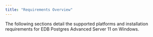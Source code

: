 ---
title: "Requirements Overview"
---

<div id="requirements_overview" class="registered_link"></div>

The following sections detail the supported platforms and installation requirements for EDB Postgres Advanced Server 11 on Windows.